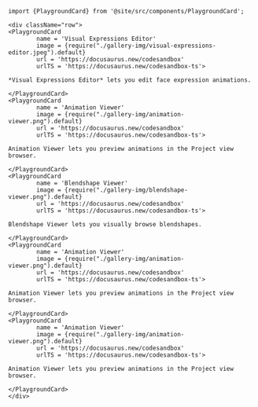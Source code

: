 ﻿
```mdx-code-block
import {PlaygroundCard} from '@site/src/components/PlaygroundCard';

<div className="row">
<PlaygroundCard 
        name = 'Visual Expressions Editor'
        image = {require("./gallery-img/visual-expressions-editor.jpeg").default}
        url = 'https://docusaurus.new/codesandbox'
        urlTS = 'https://docusaurus.new/codesandbox-ts'>

*Visual Expressions Editor* lets you edit face expression animations.

</PlaygroundCard>
<PlaygroundCard 
        name = 'Animation Viewer'
        image = {require("./gallery-img/animation-viewer.png").default}
        url = 'https://docusaurus.new/codesandbox'
        urlTS = 'https://docusaurus.new/codesandbox-ts'>

Animation Viewer lets you preview animations in the Project view browser.

</PlaygroundCard>
<PlaygroundCard 
        name = 'Blendshape Viewer'
        image = {require("./gallery-img/blendshape-viewer.png").default}
        url = 'https://docusaurus.new/codesandbox'
        urlTS = 'https://docusaurus.new/codesandbox-ts'>

Blendshape Viewer lets you visually browse blendshapes.

</PlaygroundCard>
<PlaygroundCard 
        name = 'Animation Viewer'
        image = {require("./gallery-img/animation-viewer.png").default}
        url = 'https://docusaurus.new/codesandbox'
        urlTS = 'https://docusaurus.new/codesandbox-ts'>

Animation Viewer lets you preview animations in the Project view browser.

</PlaygroundCard>
<PlaygroundCard 
        name = 'Animation Viewer'
        image = {require("./gallery-img/animation-viewer.png").default}
        url = 'https://docusaurus.new/codesandbox'
        urlTS = 'https://docusaurus.new/codesandbox-ts'>

Animation Viewer lets you preview animations in the Project view browser.

</PlaygroundCard>
</div>
```
